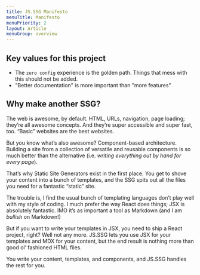 ```yaml
---
title: JS.SSG Manifesto
menuTitle: Manifesto
menuPriority: 2
layout: Article
menuGroup: overview
---
```


<HeroText text="I wanted to use JSX as the templating language for an SSG, but couldn’t find a good/easy/simple out-of-the-box option. So I made one." />

## Key values for this project

-   The `zero config` experience is the golden path. Things that mess with this should not be added.
-   "Better documentation" is more important than "more features"

## Why make another SSG?

The web is awesome, by default. HTML, URLs, navigation, page loading; they’re all awesome concepts. And they’re super accessible and super fast, too. “Basic” websites are the best websites.

But you know what’s also awesome? Component-based architecture. Building a site from a collection of versatile and reusable components is so much better than the alternative (i.e. _writing everything out by hand for every page_).

That’s why Static Site Generators exist in the first place. You get to shove your content into a bunch of templates, and the SSG spits out all the files you need for a fantastic “static” site.

The trouble is, I find the usual bunch of templating languages don’t play well with my style of coding. I much prefer the way React does things; JSX is absolutely fantastic. IMO it’s as important a tool as Markdown (and I am _bullish_ on Markdown!)

But if you want to write your templates in JSX, you need to ship a React project, right? Well not any more. JS.SSG lets you use JSX for your templates and MDX for your content, but the end result is nothing more than good ol’ fashioned HTML files.

You write your content, templates, and components, and JS.SSG handles the rest for you.
